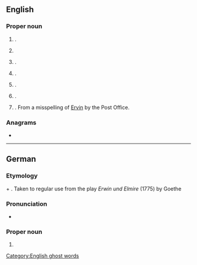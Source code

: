 ==English==
{{wp}}

===Proper noun===
{{en-proper noun}}

# {{given name|en|male|from=Germanic languages|usage=rare|var=Irwin}}.
# {{surname|en}}
# {{place|en|unincorporated community|co/Posey County|s/Indiana|c/USA}}.
# {{place|en|town|co/Steuben County|s/New York|c/USA}}.
# {{place|en|town|co/Harnett County|s/North Carolina|c/USA}}.
# {{place|en|small town|co/Kingsbury County|s/South Dakota|c/USA}}.
# {{place|en|town/county seat|co/Unicoi County|s/Tennessee|c/USA}}. From a misspelling of [[Ervin]] by the Post Office.

===Anagrams===
* {{anagrams|en|a=einrw|Winer|rewin|wrine}}

[[Category:English ghost words]]

----

==German==

===Etymology===
{{der|de|goh|heri||army}} + {{m|goh|wini||friend}}. Taken to regular use from the play ''Erwin und Elmire'' (1775) by Goethe

===Pronunciation===
* {{audio|de|De-Erwin.ogg|Audio}}

===Proper noun===
{{head|de|proper noun}}

# {{given name|de|male|popular=during the first half of the 20th century}}